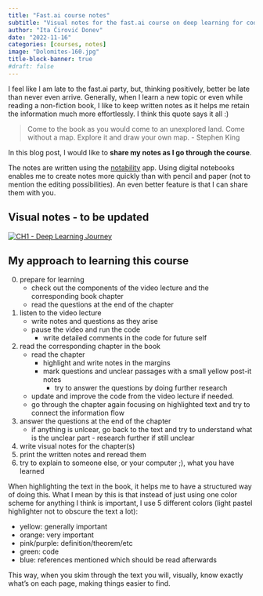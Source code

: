 ```yaml
---
title: "Fast.ai course notes"
subtitle: "Visual notes for the fast.ai course on deep learning for coders"
author: "Ita Ćirović Donev"
date: "2022-11-16"
categories: [courses, notes]
image: "Dolomites-160.jpg"
title-block-banner: true
#draft: false
---
```


I feel like I am late to the fast.ai party, but, thinking positively, better be late than never even arrive. Generally, when I learn a new topic or even while reading a non-fiction book, I like to keep written notes as it helps me retain the information much more effortlessly. I think this quote says it all :)

> Come to the book as you would come to an unexplored land. Come without a map. Explore it and draw your own map. - Stephen King

In this blog post, I would like to **share my notes as I go through the course**. 

The notes are written using the [notability](https://notability.com) app. Using digital notebooks enables me to create notes more quickly than with pencil and paper (not to mention the editing possibilities). An even better feature is that I can share them with you.


## Visual notes - to be updated

::: {layout-ncol=3, layout="[5, -1, 5]"}
[![CH1 - Deep Learning Journey](ch1.png)](fastai-ch1.pdf)
:::


## My approach to learning this course

0. prepare for learning
    - check out the components of the video lecture and the corresponding book chapter
    - read the questions at the end of the chapter
1. listen to the video lecture  
    - write notes and questions as they arise
    - pause the video and run the code 
        - write detailed comments in the code for future self
2. read the corresponding chapter in the book
    - read the chapter
        - highlight and write notes in the margins
        - mark questions and unclear passages with a small yellow post-it notes
            - try to answer the questions by doing further research
    - update and improve the code from the video lecture if needed.
    - go through the chapter again focusing on highlighted text and try to connect the information flow
3. answer the questions at the end of the chapter
    - if anything is unlcear, go back to the text and try to understand what is the unclear part - research further if still unclear
4. write visual notes for the chapter(s)
5. print the written notes and reread them
6. try to explain to someone else, or your computer ;), what you have learned

When highlighting the text in the book, it helps me to have a structured way of doing this. What I mean by this is that instead of just using one color scheme for anything I think is important, I use 5 different colors (light pastel highlighter not to obscure the text a lot):

- yellow: generally important
- orange: very important
- pink/purple: definition/theorem/etc
- green: code
- blue: references mentioned which should be read afterwards

This way, when you skim through the text you will, visually, know exactly what's on each page, making things easier to find.